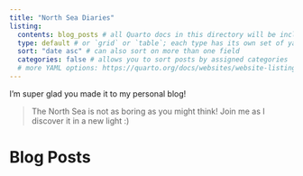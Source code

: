---
title: "North Sea Diaries"
listing: 
  contents: blog_posts # all Quarto docs in this directory will be included on your listing page
  type: default # or `grid` or `table`; each type has its own set of yaml options to include
  sort: "date asc" # can also sort on more than one field
  categories: false # allows you to sort posts by assigned categories 
  # more YAML options: https://quarto.org/docs/websites/website-listings.html
---

I'm super glad you made it to my personal blog! 

> The North Sea is not as boring as you might think! Join me as I discover it in a new light :)

# Blog Posts